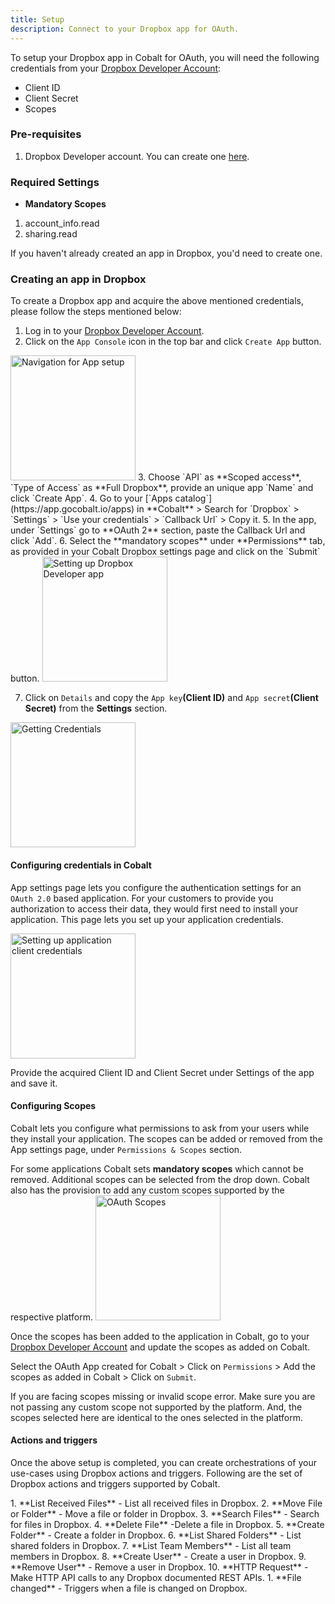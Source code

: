 ```yaml
---
title: Setup
description: Connect to your Dropbox app for OAuth.
---
```

To setup your Dropbox app in Cobalt for OAuth, you will need the following credentials from your [Dropbox Developer Account](https://www.dropbox.com/developers/):
- Client ID
- Client Secret
- Scopes

### Pre-requisites

1. Dropbox Developer account. You can create one [here](https://www.dropbox.com/register).

### Required Settings

* **Mandatory Scopes** 
1. account_info.read
2. sharing.read

<Info>If you haven't already created an app in Dropbox, you'd need to create one.</Info>

### Creating an app in Dropbox

To create a Dropbox app and acquire the above mentioned credentials, please follow the steps mentioned below:

1. Log in to your [Dropbox Developer Account](https://www.dropbox.com/developers/).
2. Click on the `App Console` icon in the top bar and click `Create App` button.
<img height="200" src="/images/Dropbox/dropbox_navigation.png" alt="Navigation for App setup"/>
3. Choose `API` as **Scoped access**, `Type of Access` as **Full Dropbox**, provide an unique app `Name` and click `Create App`.
4. Go to your [`Apps catalog`](https://app.gocobalt.io/apps) in **Cobalt** > Search for `Dropbox` > `Settings` > `Use your credentials` > `Callback Url` > Copy it.
5. In the app, under `Settings` go to **OAuth 2** section, paste the Callback Url and click `Add`.
6. Select the **mandatory scopes** under **Permissions** tab, as provided in your Cobalt Dropbox settings page and click on the `Submit` button.
<img height="200" src="/images/Dropbox/dropbox_config.png" alt="Setting up Dropbox Developer app"/> 

7. Click on `Details` and copy the `App key`**(Client ID)** and `App secret`**(Client Secret)** from the **Settings** section.
<img height="200" src="/images/Dropbox/dropbox_credentials.png" alt="Getting Credentials"/>

#### Configuring credentials in Cobalt
App settings page lets you configure the authentication settings for an `OAuth 2.0` based application. For your customers to provide you authorization to access their data,
they would first need to install your application. This page lets you set up your application credentials.

<img height="200" src="/images/Dropbox/dropbox_cobalt.png" alt="Setting up application client credentials"/>

Provide the acquired Client ID and Client Secret under Settings of the app and save it.

#### Configuring Scopes
Cobalt lets you configure what permissions to ask from your users while they install your application. The scopes can be added or removed from the App settings page, under `Permissions & Scopes`
section. 

For some applications Cobalt sets **mandatory scopes** which cannot be removed. Additional scopes can be selected from the drop down. Cobalt also has the provision to add any 
custom scopes supported by the respective platform.
<img height="200" src="/images/Dropbox/dropbox_scopes.png" alt="OAuth Scopes"/>

Once the scopes has been added to the application in Cobalt, go to your [Dropbox Developer Account](https://www.dropbox.com/developers/) and update the scopes as added on Cobalt.

Select the OAuth App created for Cobalt > Click on `Permissions` > Add the scopes as added in Cobalt > Click on `Submit`. 

<Warning>
If you are facing scopes missing or invalid scope error. Make sure you are not passing any custom scope not supported by the platform. And, the scopes selected here are
identical to the ones selected in the platform.
</Warning>

#### Actions and triggers
Once the above setup is completed, you can create orchestrations of your use-cases using Dropbox actions and triggers. Following are the set of Dropbox actions and triggers
supported by Cobalt.

<Tabs>
  <Tab title="Actions">
  <AccordionGroup>
  <Accordion title="Files">
     1. **List Received Files** - List all received files in Dropbox.
     2. **Move File or Folder** - Move a file or folder in Dropbox.
     3. **Search Files** - Search for files in Dropbox.
     4. **Delete File** -Delete a file in Dropbox.
    </Accordion>
    <Accordion title="Folders">
     5. **Create Folder** - Create a folder in Dropbox.
     6. **List Shared Folders** - List shared folders in Dropbox.
      </Accordion>
    <Accordion title="Users">
     7. **List Team Members** - List all team members in Dropbox.
     8. **Create User** - Create a user in Dropbox.
     9. **Remove User** - Remove a user in Dropbox.
       </Accordion>
    <Accordion title="Others">
     10. **HTTP Request** - Make HTTP API calls to any Dropbox documented REST APIs.
  </Accordion>
  </AccordionGroup>
  </Tab>

  <Tab title="Triggers">
         1. **File changed** - Triggers when a file is changed on Dropbox.
  </Tab>
</Tabs>